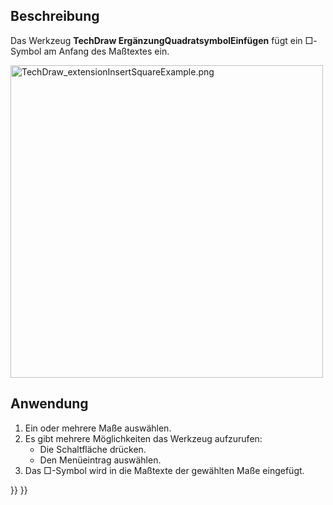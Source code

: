 <languages/>

{{Docnav/de
|[[TechDraw_ExtensionInsertDiameter/de|ErgänzungDurchmesserEinfügen]]
|[[TechDraw_ExtensionInsertRepetition/de|ErgänzungAnzahlpräfixEinfügen]]
|[[TechDraw_Workbench/de|TechDraw]]
|IconL=TechDraw_ExtensionInsertDiameter.svg
|IconR=TechDraw_ExtensionInsertRepetition.svg
|IconC=Workbench_TechDraw.svg
}}

{{GuiCommand/de
|Name=TechDraw ExtensionInsertSquare
|Name/de=TechDraw ErgänzungQuadratsymbolEinfügen
|MenuLocation=TechDraw → Ergänzung: Maße →  '□'-Symbol einfügen
|Workbenches=[[TechDraw_Workbench/de|TechDraw]]
|Shortcut=
|Version=0.20
|SeeAlso=[[TechDraw_ExtensionInsertDiameter/de|TechDraw ErgänzungDurchmesserEinfügen]], [[TechDraw_ExtensionInsertRepetition/de|TechDraw ErgänzungAnzahlpräfixEinfügen]]
}}

<span id="Description"></span>
==Beschreibung==

Das Werkzeug '''TechDraw ErgänzungQuadratsymbolEinfügen''' fügt ein □-Symbol am Anfang des Maßtextes ein.

[[Image:TechDraw_extensionInsertSquareExample.png|500px]]
{{Caption|Rechts ein Maß mit dem eingefügten Symbol}}

<span id="Usage"></span>
==Anwendung==

# Ein oder mehrere Maße auswählen.
# Es gibt mehrere Möglichkeiten das Werkzeug aufzurufen:
#* Die Schaltfläche {{Button|[[Image:TechDraw_ExtensionInsertSquare.svg|16px]] [[TechDraw_ExtensionInsertSquare/de|'□'-Symbol einfügen]]}} drücken.
#* Den Menüeintrag {{MenuCommand|TechDraw → Ergänzungen: Maße → [[Image:TechDraw_ExtensionInsertSquare.svg|16px]] '□'-Symbol einfügen}} auswählen.
# Das □-Symbol wird in die Maßtexte der gewählten Maße eingefügt.


{{Docnav/de
|[[TechDraw_ExtensionInsertDiameter/de|ErgänzungDurchmesserEinfügen]]
|[[TechDraw_ExtensionInsertRepetition/de|ErgänzungAnzahlpräfixEinfügen]]
|[[TechDraw_Workbench/de|TechDraw]]
|IconL=TechDraw_ExtensionInsertDiameter.svg
|IconR=TechDraw_ExtensionInsertRepetition.svg
|IconC=Workbench_TechDraw.svg
}}

{{TechDraw_Tools_navi{{#translation:}}}}
{{Userdocnavi{{#translation:}}}}